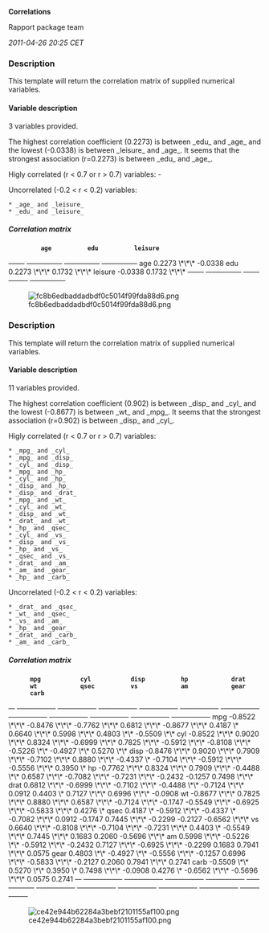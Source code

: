 '''Correlations'''

Rapport package team

''2011-04-26 20:25 CET''


=== Description ===

This template will return the correlation matrix of supplied numerical variables. 

==== Variable description ====

3 variables provided. 

The highest correlation coefficient (0.2273) is between _edu_ and _age_ and the lowest (-0.0338) is between _leisure_ and _age_. It seems that the strongest association (r=0.2273) is between _edu_ and _age_. 

Higly correlated (r < 0.7 or r > 0.7) variables: -

Uncorrelated (-0.2 < r < 0.2) variables: 

 * _age_ and _leisure_
 * _edu_ and _leisure_ 

===== Correlation matrix =====

          '''age'''          '''edu'''          '''leisure'''     
<s>-----</s> <s>-----------</s>  <s>-----------</s>  <s>-----------</s> 
age                        0.2273 \*\*\* -0.0338         
edu       0.2273 \*\*\*                  0.1732 \*\*\*
leisure   -0.0338          0.1732 \*\*\*                 
<s>-----</s> <s>-----------</s>  <s>-----------</s>  <s>-----------</s> 

[[Image:fc8b6edbaddadbdf0c5014f99fda88d6.png|center]]

=== Description ===

This template will return the correlation matrix of supplied numerical variables. 

==== Variable description ====

11 variables provided. 

The highest correlation coefficient (0.902) is between _disp_ and _cyl_ and the lowest (-0.8677) is between _wt_ and _mpg_. It seems that the strongest association (r=0.902) is between _disp_ and _cyl_. 

Higly correlated (r < 0.7 or r > 0.7) variables: 

 * _mpg_ and _cyl_
 * _mpg_ and _disp_
 * _cyl_ and _disp_
 * _mpg_ and _hp_
 * _cyl_ and _hp_
 * _disp_ and _hp_
 * _disp_ and _drat_
 * _mpg_ and _wt_
 * _cyl_ and _wt_
 * _disp_ and _wt_
 * _drat_ and _wt_
 * _hp_ and _qsec_
 * _cyl_ and _vs_
 * _disp_ and _vs_
 * _hp_ and _vs_
 * _qsec_ and _vs_
 * _drat_ and _am_
 * _am_ and _gear_
 * _hp_ and _carb_ 

Uncorrelated (-0.2 < r < 0.2) variables: 

 * _drat_ and _qsec_
 * _wt_ and _qsec_
 * _vs_ and _am_
 * _hp_ and _gear_
 * _drat_ and _carb_
 * _am_ and _carb_ 

===== Correlation matrix =====

       '''mpg'''           '''cyl'''           '''disp'''          '''hp'''            '''drat'''          '''wt'''            '''qsec'''          '''vs'''            '''am'''            '''gear'''          '''carb'''         
<s>--</s> <s>------------</s>  <s>------------</s>  <s>------------</s>  <s>------------</s>  <s>------------</s>  <s>------------</s>  <s>------------</s>  <s>------------</s>  <s>------------</s>  <s>------------</s>  <s>------------</s> 
mpg                      -0.8522 \*\*\* -0.8476 \*\*\* -0.7762 \*\*\* 0.6812 \*\*\*  -0.8677 \*\*\* 0.4187 \*        0.6640 \*\*\*  0.5998 \*\*\*  0.4803 \*\*     -0.5509 \*\*   
cyl    -0.8522 \*\*\*                   0.9020 \*\*\*  0.8324 \*\*\*  -0.6999 \*\*\* 0.7825 \*\*\*  -0.5912 \*\*\* -0.8108 \*\*\* -0.5226 \*\*    -0.4927 \*\*    0.5270 \*\*    
disp   -0.8476 \*\*\* 0.9020 \*\*\*                    0.7909 \*\*\*  -0.7102 \*\*\* 0.8880 \*\*\*  -0.4337 \*       -0.7104 \*\*\* -0.5912 \*\*\* -0.5556 \*\*\* 0.3950 \*       
hp     -0.7762 \*\*\* 0.8324 \*\*\*  0.7909 \*\*\*                    -0.4488 \*\*    0.6587 \*\*\*  -0.7082 \*\*\* -0.7231 \*\*\* -0.2432           -0.1257           0.7498 \*\*\* 
drat   0.6812 \*\*\*  -0.6999 \*\*\* -0.7102 \*\*\* -0.4488 \*\*                      -0.7124 \*\*\* 0.0912            0.4403 \*        0.7127 \*\*\*  0.6996 \*\*\*  -0.0908          
wt     -0.8677 \*\*\* 0.7825 \*\*\*  0.8880 \*\*\*  0.6587 \*\*\*  -0.7124 \*\*\*                   -0.1747           -0.5549 \*\*\* -0.6925 \*\*\* -0.5833 \*\*\* 0.4276 \*       
qsec   0.4187 \*        -0.5912 \*\*\* -0.4337 \*       -0.7082 \*\*\* 0.0912            -0.1747                             0.7445 \*\*\*  -0.2299           -0.2127           -0.6562 \*\*\*
vs     0.6640 \*\*\*  -0.8108 \*\*\* -0.7104 \*\*\* -0.7231 \*\*\* 0.4403 \*        -0.5549 \*\*\* 0.7445 \*\*\*                    0.1683            0.2060            -0.5696 \*\*\*
am     0.5998 \*\*\*  -0.5226 \*\*    -0.5912 \*\*\* -0.2432           0.7127 \*\*\*  -0.6925 \*\*\* -0.2299           0.1683                              0.7941 \*\*\*  0.0575           
gear   0.4803 \*\*     -0.4927 \*\*    -0.5556 \*\*\* -0.1257           0.6996 \*\*\*  -0.5833 \*\*\* -0.2127           0.2060            0.7941 \*\*\*                    0.2741           
carb   -0.5509 \*\*    0.5270 \*\*     0.3950 \*        0.7498 \*\*\*  -0.0908           0.4276 \*        -0.6562 \*\*\* -0.5696 \*\*\* 0.0575            0.2741                             
<s>--</s> <s>------------</s>  <s>------------</s>  <s>------------</s>  <s>------------</s>  <s>------------</s>  <s>------------</s>  <s>------------</s>  <s>------------</s>  <s>------------</s>  <s>------------</s>  <s>------------</s> 

[[Image:ce42e944b62284a3bebf2101155af100.png|center]]

<!-- wiki code generated by txt2tags 2.6 (http://txt2tags.org) -->
<!-- cmdline: txt2tags -\-encoding=UTF-8 -t wiki -o demo/correlations.wiki demo/correlations.txt -->
